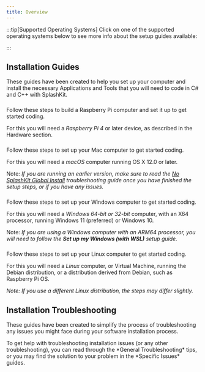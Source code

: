 ```yaml
---
title: Overview
---
```



:::tip[Supported Operating Systems]
Click on one of the supported operating systems below to see more info about the setup guides available:

<CardGrid>
  <LinkCard
    title="Raspberry Pi"
    href="#raspberry-pi"
  />
  <LinkCard
    title="macOS"
    href="#macos"
  />
  <LinkCard
    title="Windows"
    href="#windows"
  />
  <LinkCard
    title="Linux"
    href="#linux"
  />
</CardGrid>
:::

## Installation Guides

These guides have been created to help you set up your computer and install the necessary Applications and Tools that you will need to code in C# and C++ with SplashKit.

### <span style="display:none;">Raspberry Pi</span>

<Card title="Raspberry Pi" icon="fa-brands:raspberry-pi">
  Follow these steps to build a Raspberry Pi computer and set it up to get started coding.
  
  For this you will need a *Raspberry Pi 4* or later device, as described in the Hardware section.

  <LinkCard
    title="Raspberry Pi Hardware Setup Guide"
    href="/book/part-0-getting-started/2-computer-use/0-installation/2-2-pi-computer/"
    description="Go to 'Build my Raspberry Pi' page"
  />
  <LinkCard
    title="Raspberry Pi Software Setup Guide"
    href="/book/part-0-getting-started/2-computer-use/0-installation/2-3-setup-pi/"
    description="Go to 'Set up my Raspberry Pi' page"
  />
</Card>

### <span style="display:none;">macOS</span>

<Card title="macOS" icon="fa-brands:apple">
  Follow these steps to set up your Mac computer to get started coding.

  For this you will need a *macOS* computer running OS X 12.0 or later.
  
  Note: *If you are running an earlier version, make sure to read the [No SplashKit Global Install](/book/part-0-getting-started/2-computer-use/0-installation/3-0-troubleshooting-install/#no-splashkit-global-install) troubleshooting guide once you have finished the setup steps, or if you have any issues.*

  <LinkCard
    title="macOS Software Setup Guide"
    href="/book/part-0-getting-started/2-computer-use/0-installation/2-1-setup-macos/"
    description="Go to 'Set up my macOS' page"
  />
</Card>

### <span style="display:none;">Windows</span>

<Card title="Windows" icon="fa-brands:windows">
  Follow these steps to set up your Windows computer to get started coding.

  For this you will need a *Windows 64-bit or 32-bit* computer, with an X64 processor, running Windows 11 (preferred) or Windows 10.

  Note: *If you are using a Windows computer with an ARM64 processor, you will need to follow the **Set up my Windows (with WSL)** setup guide.*

  <LinkCard
    title="Windows Software Setup Guide (using WSL)"
    href="/book/part-0-getting-started/2-computer-use/0-installation/2-5-setup-win-wsl/"
    description="Go to 'Set up my Windows (with WSL)' page"
  />
  <LinkCard
    title="Windows Software Setup Guide (using MSYS2)"
    href="/book/part-0-getting-started/2-computer-use/0-installation/2-6-setup-win-msys/"
    description="Go to 'Set up my Windows (with MSYS2)' page"
  />
</Card>

### <span style="display:none;">Linux</span>

<Card title="Linux" icon="fa-brands:linux">
  Follow these steps to set up your Linux computer to get started coding.

  For this you will need a *Linux* computer, or Virtual Machine, running the Debian distribution, or a distribution derived from Debian, such as Raspberry Pi OS.

  *Note: If you use a different Linux distribution, the steps may differ slightly.*

  <LinkCard
    title="Set up my Linux Box"
    href="/book/part-0-getting-started/2-computer-use/0-installation/2-0-setup-linux/"
    description="Go to 'Set up my Linux Box' page"
  />
</Card>

## Installation Troubleshooting

These guides have been created to simplify the process of troubleshooting any issues you might face during your software installation process.

<Card title="Troubleshooting" icon="fa:wrench">
To get help with troubleshooting installation issues (or any other troubleshooting), you can read through the *General Troubleshooting* tips, or you may find the solution to your problem in the *Specific Issues* guides.

### <span style="display:none;">General Troubleshooting</span>

  <LinkCard
    title="General Troubleshooting"
    href="/book/part-0-getting-started/2-computer-use/0-installation/3-0-troubleshooting-install/#general-troubleshooting"
    description="Go to the 'General Troubleshooting' section of the 'Installation Troubleshooting' page"
  />

### <span style="display:none;">Specific Issues</span>

  <LinkCard
    title="Specific Issues"
    href="/book/part-0-getting-started/2-computer-use/0-installation/3-0-troubleshooting-install/#specific-issues"
    description="Go to the 'Specific Issues' section of the 'Installation Troubleshooting' page"
  />
</Card>
